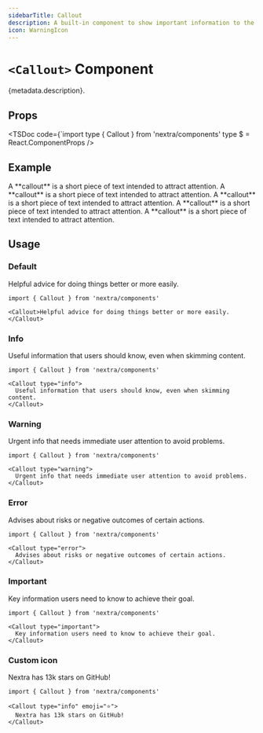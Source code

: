 ```yaml
---
sidebarTitle: Callout
description: A built-in component to show important information to the reader
icon: WarningIcon
---
```



# `<Callout>` Component

{metadata.description}.

## Props

<TSDoc
  code={`import type { Callout } from 'nextra/components'
type $ = React.ComponentProps<typeof Callout>
/>

## Example

<Callout>
  A **callout** is a short piece of text intended to attract attention.
</Callout>

<Callout type="info">
  A **callout** is a short piece of text intended to attract attention.
</Callout>

<Callout type="warning">
  A **callout** is a short piece of text intended to attract attention.
</Callout>

<Callout type="error">
  A **callout** is a short piece of text intended to attract attention.
</Callout>

<Callout type="important">
  A **callout** is a short piece of text intended to attract attention.
</Callout>

## Usage

### Default

<Callout>Helpful advice for doing things better or more easily.</Callout>

```mdx
import { Callout } from 'nextra/components'

<Callout>Helpful advice for doing things better or more easily.</Callout>
```

### Info

<Callout type="info">
  Useful information that users should know, even when skimming content.
</Callout>

```mdx
import { Callout } from 'nextra/components'

<Callout type="info">
  Useful information that users should know, even when skimming content.
</Callout>
```

### Warning

<Callout type="warning">
  Urgent info that needs immediate user attention to avoid problems.
</Callout>

```mdx
import { Callout } from 'nextra/components'

<Callout type="warning">
  Urgent info that needs immediate user attention to avoid problems.
</Callout>
```

### Error

<Callout type="error">
  Advises about risks or negative outcomes of certain actions.
</Callout>

```mdx
import { Callout } from 'nextra/components'

<Callout type="error">
  Advises about risks or negative outcomes of certain actions.
</Callout>
```

### Important

<Callout type="important">
  Key information users need to know to achieve their goal.
</Callout>

```mdx
import { Callout } from 'nextra/components'

<Callout type="important">
  Key information users need to know to achieve their goal.
</Callout>
```

### Custom icon

<Callout type="info" emoji="⭐">
  Nextra has 13k stars on GitHub!
</Callout>

```mdx
import { Callout } from 'nextra/components'

<Callout type="info" emoji="⭐">
  Nextra has 13k stars on GitHub!
</Callout>
```
